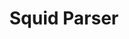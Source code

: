 ---
title: 'Squid Parser'
description: 'A command line interface tool handler for make and run scripts in a simple way'
image: 'hero.webp'
preview: 'https://npmjs.com/package/squid-parser'
repository: 'https://github.com/carlos-burelo/squid-parser'
tags: ['nodejs', 'npm', 'cli', 'command', 'line', 'interface']
stack:
  ts: 100
createdAt: 2022-04-14
---
